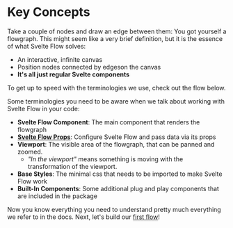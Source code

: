 
# Key Concepts

Take a couple of nodes and draw an edge between them: You got yourself a flowgraph. This might seem like a very brief definition, but it is the essence of what Svelte Flow solves:

- An interactive, infinite canvas
- Position nodes connected by edgeson the canvas
- **It's all just regular Svelte components**

To get up to speed with the terminologies we use, check out the flow below.

<RemoteCodeViewer
  framework="svelte"
  route="/guides/concepts/"
  showEditor={false}
  showOpenInCodeSandbox={false}
  showOpenInStackblitz={false}
/>

Some terminologies you need to be aware when we talk about working with Svelte Flow in your code:

- **Svelte Flow Component**: The main component that renders the flowgraph
- [**Svelte Flow Props**](/api-reference/svelte-flow): Configure Svelte Flow and pass data via its props
- **Viewport**: The visible area of the flowgraph, that can be panned and zoomed.
  - _"In the viewport"_ means something is moving with the transformation of the viewport.
- **Base Styles**: The minimal css that needs to be imported to make Svelte Flow work
- **Built-In Components**: Some additional plug and play components that are included in the package

Now you know everything you need to understand pretty much everything we refer to in the docs. Next, let's build our [first flow](/learn/getting-started/building-a-flow)!
